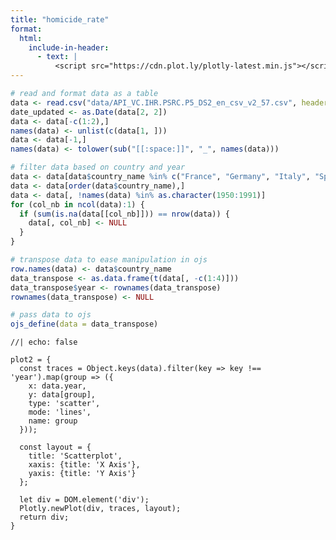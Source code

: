 ```yaml
---
title: "homicide_rate"
format: 
  html:
    include-in-header:
      - text: |
          <script src="https://cdn.plot.ly/plotly-latest.min.js"></script>
---
```


```r

# read and format data as a table
data <- read.csv("data/API_VC.IHR.PSRC.P5_DS2_en_csv_v2_57.csv", header = FALSE, comment.char = "#")
date_updated <- as.Date(data[2, 2])
data <- data[-c(1:2),]
names(data) <- unlist(c(data[1, ]))
data <- data[-1,]
names(data) <- tolower(sub("[[:space:]]", "_", names(data)))

# filter data based on country and year
data <- data[data$country_name %in% c("France", "Germany", "Italy", "Spain", "Switzerland", "United Kingdom"), ]
data <- data[order(data$country_name),]
data <- data[, !names(data) %in% as.character(1950:1991)]
for (col_nb in ncol(data):1) {
  if (sum(is.na(data[[col_nb]])) == nrow(data)) {
    data[, col_nb] <- NULL
  }
}

# transpose data to ease manipulation in ojs 
row.names(data) <- data$country_name
data_transpose <- as.data.frame(t(data[, -c(1:4)]))
data_transpose$year <- rownames(data_transpose)
rownames(data_transpose) <- NULL

# pass data to ojs
ojs_define(data = data_transpose)
```

```ojs
//| echo: false

plot2 = {
  const traces = Object.keys(data).filter(key => key !== 'year').map(group => ({
    x: data.year,
    y: data[group],
    type: 'scatter',
    mode: 'lines',
    name: group
  }));

  const layout = {
    title: 'Scatterplot',
    xaxis: {title: 'X Axis'},
    yaxis: {title: 'Y Axis'}
  };

  let div = DOM.element('div');
  Plotly.newPlot(div, traces, layout);
  return div;
}
```
